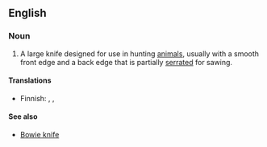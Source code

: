 ==English==

===Noun===
{{wikipedia}}
{{en-noun|sg=[[hunting]] [[knife]]|hunting knives}}

# A large knife designed for use in hunting [[animal]]s, usually with a smooth front edge and a back edge that is partially [[serrated]] for sawing.

====Translations====
{{trans-top|knife}}
* Finnish: {{t|fi|metsästysveitsi}}, {{t|fi|metsästyspuukko}}, {{t+|fi|puukko}}
{{trans-mid}}
{{trans-bottom}}

====See also====
* [[Bowie knife]]
